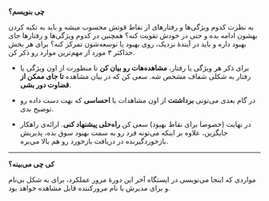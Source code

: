 
**چی بنویسم؟**

به نظرت کدوم ویژگی‌ها و رفتارهای
*<Username/>*
از نقاط قوتش محسوب میشه و باید به تکیه کردن بهشون ادامه بده و حتی در خودش تقویت کنه؟
همچنین در کدوم ویژگی‌ها و رفتارها جای بهبود داره و باید در آیندهٔ نزدیک، روی بهبود یا توسعه‌شون تمرکز کنه؟
برای هر بخش حداکثر ۳ مورد از مهم‌ترین موارد رو ذکر کن.

* برای ذکر هر ویژگی یا رفتار، **مشاهده‌‌هات رو بیان کن** تا منظورت از اون ویژگی یا رفتار به شکلی شفاف مشخص شه. سعی کن که در بیان مشاهده **تا جای ممکن از قضاوت دور بشی**.

* در گام بعدی می‌تونی **برداشتت** از اون مشاهدات یا **احساسی** که بهت دست داده رو توضیح بدی.

* در نهایت (خصوصا برای نقاط بهبود) سعی کن **راه‌حلی پیشنهاد کنی**. ارائه‌ی راهکار جایگزین، علاوه بر اینکه می‌تونه فرد رو به سمت بهبود سوق بده، پذیریش بازخوردگیرنده در دریافت بازخورد رو هم بالا می‌بره.

---

**کی چی می‌بینه؟**

مواردی که اینجا می‌نویسی در ایستگاه آخر این دورهٔ مرور عملکرد، برای
*<ShortUsername/>*
به شکل بی‌نام و برای مدیرش با نام مرورکننده قابل مشاهده خواهد بود.
